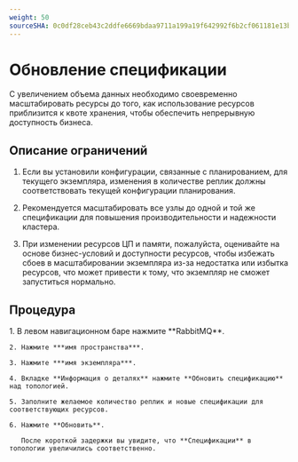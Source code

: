 ```yaml
---
weight: 50
sourceSHA: 0c0df28ceb43c2ddfe6669bdaa9711a199a19f642992f6b2cf061181e13bfe38
---
```


# Обновление спецификации

С увеличением объема данных необходимо своевременно масштабировать ресурсы до того, как использование ресурсов приблизится к квоте хранения, чтобы обеспечить непрерывную доступность бизнеса.

## Описание ограничений

1. Если вы установили конфигурации, связанные с планированием, для текущего экземпляра, изменения в количестве реплик должны соответствовать текущей конфигурации планирования.

2. Рекомендуется масштабировать все узлы до одной и той же спецификации для повышения производительности и надежности кластера.

3. При изменении ресурсов ЦП и памяти, пожалуйста, оценивайте на основе бизнес-условий и доступности ресурсов, чтобы избежать сбоев в масштабировании экземпляра из-за недостатка или избытка ресурсов, что может привести к тому, что экземпляр не сможет запуститься нормально.

## Процедура

<Tabs>
  <Tab label="Веб-консоль">
    1. В левом навигационном баре нажмите **RabbitMQ**.

    2. Нажмите ***имя пространства***.

    3. Нажмите ***имя экземпляра***.

    4. Вкладке **Информация о деталях** нажмите **Обновить спецификацию** над топологией.

    5. Заполните желаемое количество реплик и новые спецификации для соответствующих ресурсов.

    6. Нажмите **Обновить**.

       После короткой задержки вы увидите, что **Спецификации** в топологии увеличились соответственно.
  </Tab>
</Tabs>
